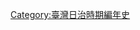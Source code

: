 {{commonscat|1935 in Taiwan}}
{{year in country category|1|9|3|5|台灣|亞洲|日本|}}

[[Category:臺灣日治時期編年史|Category:臺灣日治時期編年史]]